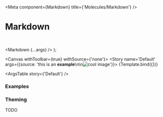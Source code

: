 

<Meta
  component={Markdown}
  title={'Molecules/Markdown'}
/>

# Markdown

<br/>

  <Markdown {...args} />
);

<Canvas withToolbar={true} withSource={'none'}>
  <Story name='Default' args={{source: 'this is an **example**\n\n![cool image](https://upload.wikimedia.org/wikipedia/commons/5/50/Male_gorilla_in_SF_zoo.jpg)'}}>
    {Template.bind({})}
  </Story>
</Canvas>

<ArgsTable story={'Default'} />

### Examples

<Canvas>
  <Story name='Markdown with embedded strong'>
    <Markdown source={'Lorem ipsum dolor sit amet, consectetur adipiscing elit. **Praesent gravida** ante elit, eu ullamcorper lacus posuere fermentum. \n\n**Proin** convallis rhoncus lacus, vitae faucibus dolor sodales quis. Praesent dapibus **ante nec erat** pretium tempor non non elit. Integer dapibus tortor et lacus laoreet, sit amet lacinia neque accumsan. '} />
  </Story>
</Canvas>

<Canvas>
  <Story name='Markdown with just strong'>
    <Markdown source={'**Lorem ipsum dolor sit amet, consectetur adipiscing elit**'} />
  </Story>
</Canvas>

<Canvas>
  <Story name='Markdown with titles'>
    <Markdown source={'# H1 \n\n ## H2 \n\n ### H3 \n\n #### H4 \n\n ##### H5 \n\n ###### H6'} />
  </Story>
</Canvas>

### Theming

TODO
